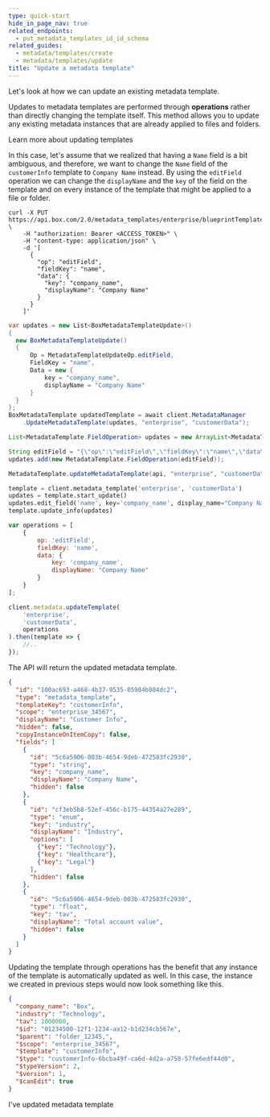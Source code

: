 ```yaml
---
type: quick-start
hide_in_page_nav: true
related_endpoints:
  - put_metadata_templates_id_id_schema
related_guides:
  - metadata/templates/create
  - metadata/templates/update
title: "Update a metadata template"
---
```

Let's look at how we can update an existing metadata template.

Updates to metadata templates are performed through **operations** rather than
directly changing the template itself. This method allows you to update any
existing metadata instances that are already applied to files and folders.

<CTA to='g://metadata/templates/update'>
  Learn more about updating templates
</CTA>

In this case, let's assume that we realized that having a `Name` field is a bit
ambiguous, and therefore, we want to change the `Name` field of the `customerInfo` template
to `Company Name` instead. By using the `editField` operation we can change the
`displayName` and the `key` of the field on the template and on every instance
of the template that might be applied to a file or folder.

<Tabs>
  <Tab title='cURL'>

```curl
curl -X PUT https://api.box.com/2.0/metadata_templates/enterprise/blueprintTemplate/schema \
    -H "authorization: Bearer <ACCESS_TOKEN>" \
    -H "content-type: application/json" \
    -d '[
      {
        "op": "editField",
        "fieldKey": "name",
        "data": {
          "key": "company_name",
          "displayName": "Company Name"
        }
      }
    ]'
```

  </Tab>
  <Tab title='.NET'>

```csharp
var updates = new List<BoxMetadataTemplateUpdate>()
{
  new BoxMetadataTemplateUpdate()
  {
      Op = MetadataTemplateUpdateOp.editField,
      FieldKey = "name",
      Data = new {
          key = "company_name",
          displayName = "Company Name"
      }
  }
};
BoxMetadataTemplate updatedTemplate = await client.MetadataManager
    .UpdateMetadataTemplate(updates, "enterprise", "customerData");
```

  </Tab>
  <Tab title='Java'>

```java
List<MetadataTemplate.FieldOperation> updates = new ArrayList<MetadataTemplate.FieldOperation>();

String editField = "{\"op\":\"editField\",\"fieldKey\":\"name\",\"data\":{\"key\":\"company_name\",\"displayName\":\"Company Name\"}}";
updates.add(new MetadataTemplate.FieldOperation(editField));

MetadataTemplate.updateMetadataTemplate(api, "enterprise", "customerData", updates);
```

  </Tab>
  <Tab title='Python'>

```python
template = client.metadata_template('enterprise', 'customerData')
updates = template.start_update()
updates.edit_field('name', key='company_name', display_name="Company Name")
template.update_info(updates)
```

  </Tab>
  <Tab title='Node'>

```js
var operations = [
    {
        op: 'editField',
        fieldKey: 'name',
        data: {
            key: 'company_name',
            displayName: "Company Name"
        }
    }
];

client.metadata.updateTemplate(
    'enterprise',
    'customerData',
    operations
).then(template => {
    //..
});
```

  </Tab>
</Tabs>

The API will return the updated metadata template.

```json
{
  "id": "100ac693-a468-4b37-9535-05984b804dc2",
  "type": "metadata_template",
  "templateKey": "customerInfo",
  "scope": "enterprise_34567",
  "displayName": "Customer Info",
  "hidden": false,
  "copyInstanceOnItemCopy": false,
  "fields": [
    {
      "id": "5c6a5906-003b-4654-9deb-472583fc2930",
      "type": "string",
      "key": "company_name",
      "displayName": "Company Name",
      "hidden": false
    },
    {
      "id": "cf3eb5b8-52ef-456c-b175-44354a27e289",
      "type": "enum",
      "key": "industry",
      "displayName": "Industry",
      "options": [
        {"key": "Technology"},
        {"key": "Healthcare"},
        {"key": "Legal"}
      ],
      "hidden": false
    },
    {
      "id": "5c6a5906-4654-9deb-003b-472583fc2930",
      "type": "float",
      "key": "tav",
      "displayName": "Total account value",
      "hidden": false
    }
  ]
}
```

Updating the template through operations has the benefit that any instance of
the template is automatically updated as well. In this case, the instance we
created in previous steps would now look something like this.

```json
{
  "company_name": "Box",
  "industry": "Technology",
  "tav": 1000000,
  "$id": "01234500-12f1-1234-aa12-b1d234cb567e",
  "$parent": "folder_12345,",
  "$scope": "enterprise_34567",
  "$template": "customerInfo",
  "$type": "customerInfo-6bcba49f-ca6d-4d2a-a758-57fe6edf44d0",
  "$typeVersion": 2,
  "$version": 1,
  "$canEdit": true
}
```

<Next>I've updated metadata template</Next>
